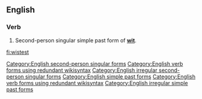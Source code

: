 ==English==

===Verb===
{{head|en}}

# {{context|archaic|lang=en}} Second-person singular simple past form of '''[[wit#Verb|wit]]'''.

[[Category:English second-person singular forms]]
[[Category:English verb forms using redundant wikisyntax]]
[[Category:English irregular second-person singular forms]]
[[Category:English simple past forms]]
[[Category:English verb forms using redundant wikisyntax]]
[[Category:English irregular simple past forms]]

[[fi:wistest]]